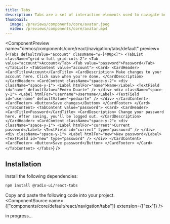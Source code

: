 ```yaml
---
title: Tabs
description: Tabs are a set of interactive elements used to navigate between different sections of a page.
thumbnail:
  image: /previews/components/core/avatar.jpeg
  video: /previews/components/core/avatar.mp4
---
```


<ComponentPreview
  name="demos/components/core/react/navigation/tabs/default"
  preview={`<Tabs defaultValue="account" className="w-[400px]">
         <TabList className="grid w-full grid-cols-2">
            <Tab value="account">Account</Tab>
            <Tab value="password">Password</Tab>
         </TabList>
         <TabContent value="account">
            <Card>
               <CardHeader>
                  <CardTitle>Account</CardTitle>
                  <CardDescription>
                     Make changes to your account here. Click save when you're done.
                  </CardDescription>
               </CardHeader>
               <CardContent className="space-y-2">
                  <div className="space-y-1">
                     <Label htmlFor="name">Name</Label>
                     <TextField id="name" defaultValue="Pedro Duarte" />
                  </div>
                  <div className="space-y-1">
                     <Label htmlFor="username">Username</Label>
                     <TextField id="username" defaultValue="~peduarte" />
                  </div>
               </CardContent>
               <CardFooter>
                  <Button>Save changes</Button>
               </CardFooter>
            </Card>
         </TabContent>
         <TabContent value="password">
            <Card>
               <CardHeader>
                  <CardTitle>Password</CardTitle>
                  <CardDescription>
                     Change your password here. After saving, you'll be logged out.
                  </CardDescription>
               </CardHeader>
               <CardContent className="space-y-2">
                  <div className="space-y-1">
                     <Label htmlFor="current">Current password</Label>
                     <TextField id="current" type="password" />
                  </div>
                  <div className="space-y-1">
                     <Label htmlFor="new">New password</Label>
                     <TextField id="new" type="password" />
                  </div>
               </CardContent>
               <CardFooter>
                  <Button>Save password</Button>
               </CardFooter>
            </Card>
         </TabContent>
      </Tabs>`}
/>

## Installation

Install the following dependencies:

```bash
npm install @radix-ui/react-tabs
```
Copy and paste the following code into your project.<br/>
  <ComponentSource name={["components/core/default/react/navigation/tabs"]} extension={["tsx"]} />

in progress...
